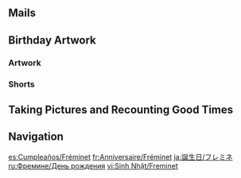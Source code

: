 {{Birthday Intro}}

==Mails==
{{Mails by Category Table|Freminet Birthday Mails|noheader=1}}

==Birthday Artwork==
===Artwork===
{{Artwork by Category Table
|Character Birthday Artwork
|category = Freminet Birthday Artwork
|header = Freminet's Birthday Artwork
}}

===Shorts===
{{Artwork by Category Table
|Character Shorts
|category = Freminet Birthday Artwork
|header = Freminet's Birthday Shorts
}}

==Taking Pictures and Recounting Good Times==
{{Transclude|Taking Pictures and Recounting Good Times/Freminet|Stories|main=1|top=1}}

==Navigation==
{{Character Navbox|Birthday}}

[[es:Cumpleaños/Fréminet]]
[[fr:Anniversaire/Fréminet]]
[[ja:誕生日/フレミネ]]
[[ru:Фремине/День рождения]]
[[vi:Sinh Nhật/Freminet]]